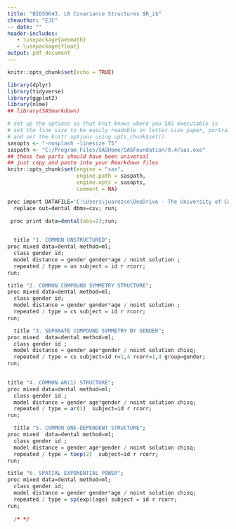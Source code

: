 ```yaml
---
title: "BIOS6643. L8 Covariance Structures $R_i$"
cheauthor: "EJC"
-- date: "" 
header-includes:
   - \usepackage{amsmath}
   - \usepackage{float}
output: pdf_document
---
```


\newcommand{\bi}{\begin{itemize}}
\newcommand{\ei}{\end{itemize}}
\newcommand{\itt}{\item}


```r
knitr::opts_chunk$set(echo = TRUE)
```

<!-- -->


```r
library(dplyr)
library(tidyverse)
library(ggplot2)
library(nlme)
## library(SASmarkdown)

```

```r
# set up the options so that knit knows where you SAS executable is
# set the line size to be easily readable on letter size paper, portrait
# and set the knitr options using opts_chunk$set().
sasopts <- "-nosplash -linesize 75"
saspath <- "C:/Program Files/SASHome/SASFoundation/9.4/sas.exe"
## those two parts should have been universal 
## just copy and paste into your Rmarkdown files
knitr::opts_chunk$set(engine = "sas", 
                      engine.path = saspath, 
                      engine.opts = sasopts, 
                      comment = NA)

```




```r


proc import DATAFILE='C:\Users\juarezce\OneDrive - The University of Colorado Denver\BIOS6643\BIOS6643_Notes\data\dental.csv'
  replace out=dental dbms=csv; run;

 proc print data=dental(obs=2);run;

  
  title "1. COMMON UNSTRUCTURED";
proc mixed data=dental method=ml;
  class gender id;
  model distance = gender gender*age / noint solution ;
  repeated / type = un subject = id r rcorr;
run;

title "2. COMMON COMPOUND SYMMETRY STRUCTURE";
proc mixed data=dental method=ml;
  class gender id;
  model distance = gender gender*age / noint solution ;
  repeated / type = cs subject = id r rcorr;
run;

  title "3. SEPARATE COMPOUND SYMMETRY BY GENDER";
proc mixed  data=dental method=ml;
  class gender id ;
  model distance = gender age*gender / noint solution chisq;
  repeated / type = cs subject=id r=1,4 rcorr=1,4 group=gender;
run;

  
title "4. COMMON AR(1) STRUCTURE";
proc mixed data=dental method=ml;
  class gender id ;
  model distance = gender age*gender / noint solution chisq;
  repeated / type = ar(1)  subject=id r rcorr;
run;

  title "5. COMMON ONE-DEPENDENT STRUCTURE";
proc mixed  data=dental method=ml;
  class gender id ;
  model distance = gender age*gender / noint solution chisq;
  repeated / type = toep(2)  subject=id r rcorr;
run;

title "6. SPATIAL EXPONENTIAL POWER";
proc mixed data=dental method=ml;
  class gender id;
  model distance = gender gender*age / noint solution chisq;
  repeated / type = sp(exp)(age) subject = id r rcorr;
run;
  
  /* */
  
```
